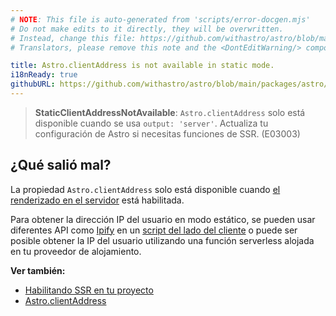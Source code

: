```yaml
---
# NOTE: This file is auto-generated from 'scripts/error-docgen.mjs'
# Do not make edits to it directly, they will be overwritten.
# Instead, change this file: https://github.com/withastro/astro/blob/main/packages/astro/src/core/errors/errors-data.ts
# Translators, please remove this note and the <DontEditWarning/> component.

title: Astro.clientAddress is not available in static mode.
i18nReady: true
githubURL: https://github.com/withastro/astro/blob/main/packages/astro/src/core/errors/errors-data.ts
---
```


> **StaticClientAddressNotAvailable**: `Astro.clientAddress` solo está disponible cuando se usa `output: 'server'`. Actualiza tu configuración de Astro si necesitas funciones de SSR. (E03003)

## ¿Qué salió mal?

La propiedad `Astro.clientAddress` solo está disponible cuando [el renderizado en el servidor](/es/guides/server-side-rendering/) está habilitada.

Para obtener la dirección IP del usuario en modo estático, se pueden usar diferentes API como [Ipify](https://www.ipify.org/) en un [script del lado del cliente](/es/guides/client-side-scripts/) o puede ser posible obtener la IP del usuario utilizando una función serverless alojada en tu proveedor de alojamiento.

**Ver también:**

-  [Habilitando SSR en tu proyecto](/es/guides/server-side-rendering/#habilitando-ssr-en-su-proyecto)
-  [Astro.clientAddress](/es/reference/api-reference/#astroclientaddress)

